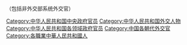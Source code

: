 {{Commons category|Diplomats of the People's Republic of China}}
{{Catmore}}（包括非外交部系统外交官）

[[Category:中华人民共和国中央政府官员|Category:中华人民共和国中央政府官员]]
[[Category:中华人民共和国外交人物|Category:中华人民共和国外交人物]]
[[Category:中华人民共和国各领域政府官员|Category:中华人民共和国各领域政府官员]]
[[Category:中国各朝代外交官|Category:中国各朝代外交官]]
[[Category:各職業中華人民共和國人|Category:各職業中華人民共和國人]]